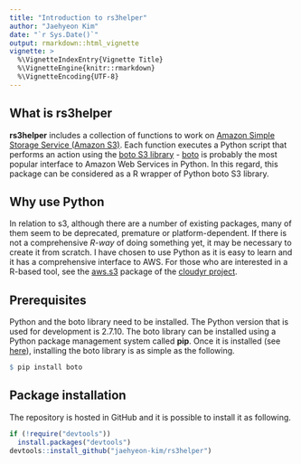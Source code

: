 ```yaml
---
title: "Introduction to rs3helper"
author: "Jaehyeon Kim"
date: "`r Sys.Date()`"
output: rmarkdown::html_vignette
vignette: >
  %\VignetteIndexEntry{Vignette Title}
  %\VignetteEngine{knitr::rmarkdown}
  %\VignetteEncoding{UTF-8}
---
```


## What is **rs3helper**

**rs3helper** includes a collection of functions to work on [Amazon Simple Storage Service (Amazon S3)](https://aws.amazon.com/s3/). Each function executes a Python script that performs an action using the [boto S3 library](http://boto.cloudhackers.com/en/latest/ref/s3.html) - [boto](https://github.com/boto/boto) is probably the most popular interface to Amazon Web Services in Python. In this regard, this package can be considered as a R wrapper of Python boto S3 library.

## Why use Python

In relation to s3, although there are a number of existing packages, many of them seem to be deprecated, premature or platform-dependent. If there is not a comprehensive *R-way* of doing something yet, it may be necessary to create it from scratch. I have chosen to use Python as it is easy to learn and it has a comprehensive interface to AWS. For those who are interested in a R-based tool, see the [aws.s3](https://github.com/cloudyr/aws.s3) package of the [cloudyr project](https://github.com/cloudyr).

## Prerequisites

Python and the boto library need to be installed. The Python version that is used for development is 2.7.10. The boto library can be installed using a Python package management system called **pip**. Once it is installed (see [here](http://pip.readthedocs.org/en/stable/installing/)), installing the boto library is as simple as the following.

```r
$ pip install boto
```

## Package installation

The repository is hosted in GitHub and it is possible to install it as following.

```r
if (!require("devtools"))
  install.packages("devtools")
devtools::install_github("jaehyeon-kim/rs3helper")
```
